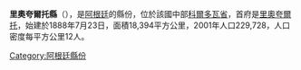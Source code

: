 '''里奧夸爾托縣'''（{{lang-es|Departamento Río Cuarto}}），是[[阿根廷|阿根廷]]的縣份，位於該國中部[[科爾多瓦省_(阿根廷)|科爾多瓦省]]，首府是[[里奧夸爾托_(科爾多瓦省)|里奧夸爾托]]，始建於1888年7月23日，面積18,394平方公里，2001年人口229,728，人口密度每平方公里12人。

{{Argentina-geo-stub}}
[[Category:阿根廷縣份|Category:阿根廷縣份]]